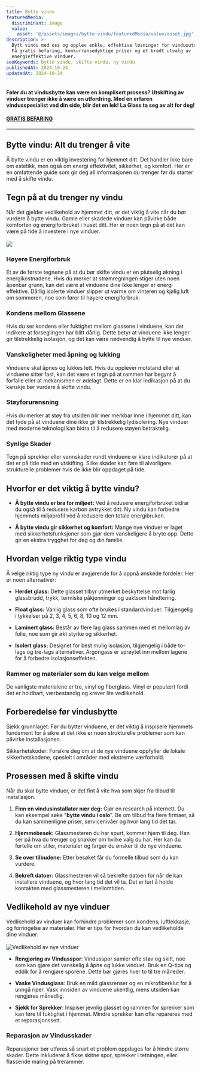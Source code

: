 ```yaml
---
title: Bytte vindu
featuredMedia:
  discriminant: image
  value:
    asset: '@/assets/images/bytte-vindu/featuredMedia/value/asset.jpg'
description: >-
  Bytt vindu med oss og opplev enkle, effektive løsninger for vindusutskifting.
  Få gratis befaring, konkurransedyktige priser og et bredt utvalg av
  energieffektive vinduer.
seoKeywords: bytte vindu, skifte vindu, ny vindu
publishedAt: 2024-10-24
updatedAt: 2024-10-24
---
```

#### Føler du at vindusbytte kan være en komplisert prosess? Utskifting av vinduer trenger ikke å være en utfordring. Med en erfaren vindusspesialist ved din side, blir det en lek! La Glass ta seg av alt for deg!

#### &#x20;                                            [**GRATIS BEFARING**](https://www.glass.no/kontakt)&#x20;

---

## Bytte vindu: Alt du trenger å vite&#x20;

Å bytte vindu er en viktig investering for hjemmet ditt. Det handler ikke bare om estetikk, men også om energi effektivitet, sikkerhet, og komfort. Her er en omfattende guide som gir deg all informasjonen du trenger før du starter med å skifte vindu.

## Tegn på at du trenger ny vindu

Når det gjelder vedlikehold av hjemmet ditt, er det viktig å vite når du bør vurdere å bytte vindu. Gamle eller skadede vinduer kan påvirke både komforten og energiforbruket i huset ditt. Her er noen tegn på at det kan være på tide å investere i nye vinduer.\
\
![](@/assets/images/pages/bytte-vindu/ny%20vindu.jpg)

### Høyere Energiforbruk

Et av de første tegnene på at du bør skifte vindu er en plutselig økning i energikostnadene. Hvis du merker at strømregningen stiger uten noen åpenbar grunn, kan det være at vinduene dine ikke lenger er energi effektive. Dårlig isolerte vinduer slipper ut varme om vinteren og kjølig luft om sommeren, noe som fører til høyere energiforbruk.

### Kondens mellom Glassene

Hvis du ser kondens eller fuktighet mellom glassene i vinduene, kan det indikere at forseglingen har blitt dårlig. Dette betyr at vinduene ikke lenger gir tilstrekkelig isolasjon, og det kan være nødvendig å bytte til nye vinduer.

### Vanskeligheter med åpning og lukking

Vinduene skal åpnes og lukkes lett. Hvis du opplever motstand eller at vinduene sitter fast, kan det være et tegn på at rammen har begynt å forfalle eller at mekanismen er ødelagt. Dette er en klar indikasjon på at du kanskje bør vurdere å skifte vindu.

### Støyforurensning

Hvis du merker at støy fra utsiden blir mer merkbar inne i hjemmet ditt, kan det tyde på at vinduene dine ikke gir tilstrekkelig lydisolering. Nye vinduer med moderne teknologi kan bidra til å redusere støyen betraktelig.

### Synlige Skader

Tegn på sprekker eller vannskader rundt vinduene er klare indikatorer på at det er på tide med en utskifting. Slike skader kan føre til alvorligere strukturelle problemer hvis de ikke blir oppdaget på tide.

## Hvorfor er det viktig å bytte vindu?

* **Å bytte vindu er bra for miljøet:** Ved å redusere energiforbruket bidrar du også til å redusere karbon avtrykket ditt. Ny vindu kan forbedre hjemmets miljøprofil ved å redusere den totale energibruken.

* **Å bytte vindu gir sikkerhet og komfort:** Mange nye vinduer er laget med sikkerhetsfunksjoner som gjør dem vanskeligere å bryte opp. Dette gir en ekstra trygghet for deg og din familie.

## Hvordan velge riktig type vindu

Å velge riktig type ny vindu er avgjørende for å oppnå ønskede fordeler. Her er noen alternativer:

* **Herdet glass:** Dette glasset tilbyr utmerket beskyttelse mot farlig glassbrudd, trykk, termiske påkjenninger og uaktsom håndtering.

* **Float glass:** Vanlig glass som ofte brukes i standardvinduer. Tilgjengelig i tykkelser på 2, 3, 4, 5, 6, 8, 10 og 12 mm.

* **Laminert glass:** Består av flere lag glass sammen med et mellomlag av folie, noe som gir økt styrke og sikkerhet.

* **Isolert glass:** Designet for best mulig isolasjon, tilgjengelig i både to-lags og tre-lags alternativer. Argongass er sprøytet inn mellom lagene for å forbedre isolasjonseffekten.

### **Rammer og materialer som du kan velge mellom**

De vanligste materialene er tre, vinyl og fiberglass. Vinyl er populært fordi det er holdbart, værbestandig og krever lite vedlikehold.

## Forberedelse før vindusbytte

Sjekk grunnlaget: Før du bytter vinduene, er det viktig å inspisere hjemmets fundament for å sikre at det ikke er noen strukturelle problemer som kan påvirke installasjonen.

Sikkerhetskoder: Forsikre deg om at de nye vinduene oppfyller de lokale sikkerhetskodene, spesielt i områder med ekstreme værforhold.

## Prosessen med å skifte vindu

Når du skal bytte vinduer, er det fint å vite hva som skjer fra tilbud til installasjon.

1. **Finn en vindusinstallatør nær deg:** Gjør en research på internett. Du kan eksempel søke "**bytte vindu i oslo**". Be om tilbud fra flere firmaer, så du kan sammenligne priser, servicenivåer og hvor lang tid det tar.&#x20;

2. **Hjemmebesøk:** Glassmesteren du har spurt, kommer hjem til deg. Han ser på hva du trenger og snakker om hvilke valg du har. Her kan du fortelle om stiler, materialer og farger du ønsker til de nye vinduene.&#x20;

3. **Se over tilbudene:** Etter besøket får du formelle tilbud som du kan vurdere.&#x20;

4. **Bekreft datoer:** Glassmesteren vil så bekrefte datoen for når de kan installere vinduene, og hvor lang tid det vil ta. Det er lurt å holde kontakten med glassmesteren i mellomtiden.

## Vedlikehold av nye vinduer

Vedlikehold av vinduer kan forhindre problemer som kondens, luftlekkasje, og forringelse av materialer. Her er tips for hvordan du kan vedlikeholde dine vinduer:\
\
![Vedlikehold av nye vinduer](@/assets/images/pages/bytte-vindu/vedlikehold%20av%20vindu.jpg)

* **Rengjøring av Vindusspor**: Vindusspor samler ofte støv og skitt, noe som kan gjøre det vanskelig å åpne og lukke vinduet. Bruk en Q-tips og eddik for å rengjøre sporene. Dette bør gjøres hver to til tre måneder.

* **Vaske Vindusglass**: Bruk en mild glassrenser og en mikrofiberklut for å unngå riper. Vask innsiden av vinduene ukentlig, mens utsiden kan rengjøres månedlig.

* **Sjekk for Sprekker**: Inspiser jevnlig glasset og rammen for sprekker som kan føre til fuktighet i hjemmet. Mindre sprekker kan ofte repareres med et reparasjonssett.

### Reparasjon av Vindusskader

Reparasjoner bør utføres så snart et problem oppdages for å hindre større skader. Dette inkluderer å fikse skitne spor, sprekker i tetningen, eller flassende maling på trerammer.
